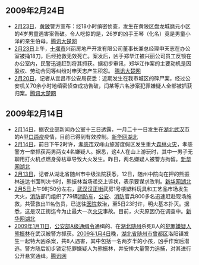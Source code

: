 == 2009年2月24日 ==
*[[2月23日|2月23日]]，[[黄陂区|黄陂]]警方宣布：经18小时缜密侦查，发生在黄陂区盘龙城磨元小区的4岁男童遇害案告破。令人吃惊的是，26岁的凶手王琴（化名）竟是男童小泽的亲生伯母。[http://hb.qq.com/a/20090224/000008.htm 腾讯大楚网]
*[[2月23日|2月23日]]上午，[[十堰市|十堰市]]兴丽房地产开发有限公司董事长兼总经理申天志在办公室被捅18刀，后经抢救无效死亡。案发后，凶手郑华江被兴丽公司员工反锁在办公室内，民警迅速赶到将其抓获。据初步审讯，郑华江作案的主要动机是因股权、劳动合同等纠纷对申天志产生积怨。 [http://hb.qq.com/a/20090224/000080.htm 腾讯大楚网]
*[[2月20日|2月20日]]，记者从宜昌市公安局获悉：近期发生在我市城区的碎尸案，经过公安机关70余小时地缜密侦查成功告破，闫某等六名涉案犯罪嫌疑人全部被抓获归案。[http://hb.qq.com/a/20090220/000430.htm 腾讯大楚网]

== 2009年2月14日 ==

*[[2月14日|2月14日]]，据农业部新闻办公室十三日透露，一月二十一日发生在[[湖北|湖北]][[武汉市|武汉市]]的A型[[口蹄疫|口蹄疫]]疫情，目前已得到有效控制。[http://www.hb.xinhuanet.com/newscenter/2009-02/14/content_15691997.htm 新华网湖北]
*[[2月14日|2月14日]]，前日下午2时许，[[孝感市|孝感市]]双峰山旅游度假区发生重大[[森林火灾|森林火灾]]，孝感警方一举抓获两男两女4名嫌疑人。据悉，这4人在山上游玩时，其中一男子无聊用打火机点燃身旁枯草导致大火发生。昨日，两名嫌疑人被警方拘留。[http://www.hb.xinhuanet.com/newscenter/2009-02/14/content_15691250.htm 新华网湖北]
*[[2月13日|2月13日]]，记者从湖北省随州市中级法院获悉，12日，随州中院向在押的熊振林送达书面判决书时，熊振林当场递交上诉状，表示要谋求改判。[http://www.hb.xinhuanet.com/newscenter/2009-02/13/content_15689690.htm 新华网湖北]
*[[2月5日|2月5日]]上午9时50分左右，[[武汉|武汉]][[汉正街|汉正街]]武房1号楼塑料玩具和工艺品市场发生大火，[[消防|消防]]部门组织了79辆[[消防车|消防车]]，[[公安|公安]]、[[消防|消防]]官兵800多名迅速赶赴现场施救，共营救出11名伤员，已送往[[医院|医院]]救治，至5日23时许，明火基本扑灭。据悉，这是汉正街迄今为止最大一次[[火灾|火灾]]事故。目前，火灾原因仍在调查中。[http://www.hb.xinhuanet.com/zhuanti/hzjhz.htm 新华网湖北]
*[[2009年|2009年]][[1月11日|1月11日]]，[[公安部|公安部]][[A级通缉令|A级通缉令]]通缉的、在[[湖北|湖北]][[随州|随州]]杀死8人的[[犯罪嫌疑人|犯罪嫌疑人]][[熊振林|熊振林]]在武汉被警方抓获。[[2009年|2009年]][[1月4日|1月4日]]晚，[[湖北省|湖北省]][[随州市|随州市]][[曾都区|曾都区]]洛阳镇发生一起特大凶杀案，共8人遇害，其中包括一名两岁半的小孩，凶手作案后潜逃。警方随后初步锁定犯罪嫌疑人为熊振林，并安排大量警力追捕，对其进行公开悬赏通缉。[http://news.qq.com/a/20090111/000732.htm 腾讯网]